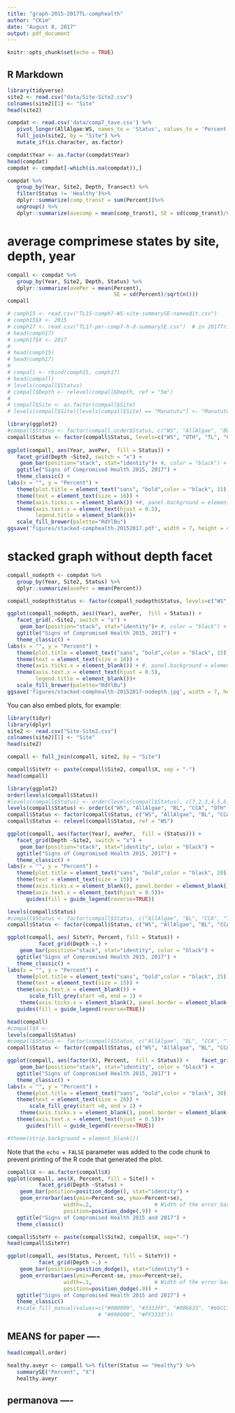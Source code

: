 ```yaml
---
title: "graph-2015-2017TL-comphealth"
author: "CKim"
date: "August 8, 2017"
output: pdf_document
---
```


```r
knitr::opts_chunk$set(echo = TRUE)
```

## R Markdown
```r
library(tidyverse)
site2 <- read.csv("data/Site-Site2.csv")
colnames(site2)[1] <- "Site"
head(site2)
```
```r
compdat <- read.csv('data/comp7_tave.csv') %>% 
   pivot_longer(AllAlgae:WS, names_to = 'Status', values_to = 'Percent') %>% 
   full_join(site2, by = "Site") %>% 
   mutate_if(is.character, as.factor) 

compdat$Year <- as.factor(compdat$Year)
head(compdat)
compdat <- compdat[-which(is.na(compdat)),]
```

```r
compdat %>% 
   group_by(Year, Site2, Depth, Transect) %>% 
   filter(Status != 'Healthy')%>% 
   dplyr::summarize(comp_transt = sum(Percent))%>% 
   ungroup() %>% 
   dplyr::summarize(avecomp = mean(comp_transt), SE = sd(comp_transt)/sqrt(n()))
```

# average comprimese states by site, depth, year
```r
compall <- compdat %>% 
   group_by(Year, Site2, Depth, Status) %>% 
   dplyr::summarize(avePer = mean(Percent),
                                  SE = sd(Percent)/sqrt(n()))
compall
```

```r
# comph15 <- read.csv("TL15-comph7-WS-site-summarySE-nameedit.csv")
# comph15$X <- 2015
# comph17 <- read.csv("TL17-per-comp7-h-d-summarySE.csv")  # in 2017Trip/CoralDAta
# head(comph17)
# comph17$X <- 2017
# 
# head(comph15)
# head(comph17)
# 
# compall <- rbind(comph15, comph17)
# head(compall)
# levels(compall$Status)
# compall$Depth <- relevel(compall$Depth, ref = "5m")
# 
# compall$Site <- as.factor(compall$Site)
# levels(compall$Site)[levels(compall$Site) == "Manatutu"] <- "Manatuto"
```

```r
library(ggplot2)
#compall$Status <- factor(compall.order$Status, c("WS", "AllAlgae", "BL", "CCA", "OTH", "TL", "Healthy"))
compall$Status <- factor(compall$Status, levels=c("WS", "OTH", "TL", "CCA","AllAlgae", "BL", "Healthy"))
                                                          
ggplot(compall, aes(Year, avePer,  fill = Status)) +
   facet_grid(Depth ~Site2, switch = "x") +
    geom_bar(position="stack", stat="identity")+ #, color = "black") +
   ggtitle("Signs of Compromised Health 2015, 2017") +
   theme_classic() +
labs(x = "", y = "Percent") +
   theme(plot.title = element_text("sans", "bold",color = "black", 15)) +
   theme(text = element_text(size = 16)) +
   theme(axis.ticks.x = element_blank()) +#, panel.background = element_rect("gray85"))+
   theme(axis.text.x = element_text(hjust = 0.5),
         legend.title = element_blank())+
   scale_fill_brewer(palette="RdYlBu")
ggsave('figures/stacked-comphealth-20152017.pdf', width = 7, height = 4)
```
# stacked graph without depth facet
```r
compall_nodepth <- compdat %>% 
   group_by(Year, Site2, Status) %>% 
   dplyr::summarize(avePer = mean(Percent))

compall_nodepth$Status <- factor(compall_nodepth$Status, levels=c("WS", "OTH", "TL", "CCA","AllAlgae", "BL", "Healthy"))
```

```r
ggplot(compall_nodepth, aes((Year), avePer,  fill = Status)) +
   facet_grid(.~Site2, switch = "x") +
    geom_bar(position="stack", stat="identity")+ #, color = "black") +
   ggtitle("Signs of Compromised Health 2015, 2017") +
   theme_classic() +
labs(x = "", y = "Percent") +
   theme(plot.title = element_text("sans", "bold",color = "black", 15)) +
   theme(text = element_text(size = 16)) +
   theme(axis.ticks.x = element_blank()) + #, panel.background = element_rect("gray85"))+
   theme(axis.text.x = element_text(hjust = 0.5),
         legend.title = element_blank())+
   scale_fill_brewer(palette="RdYlBu")
ggsave('figures/stacked-comphealth-20152017-nodepth.jpg', width = 7, height = 4)
```


You can also embed plots, for example:
```r
library(tidyr)
library(dplyr)
site2 <- read.csv("Site-Site2.csv")
colnames(site2)[1] <- "Site"
head(site2)

compall <- full_join(compall, site2, by = "Site")

compall$SiteYr <- paste(compall$Site2, compall$X, sep = "-")
head(compall)
```


```r
library(ggplot2)
order(levels(compall$Status))
#levels(compall$Status) <- order(levels(compall$Status), c(7,2,3,4,5,6,1))
levels(compall$Status) <- order(c("WS", "AllAlgae", "BL", "CCA", "OTH", "TL", "Healthy"))
compall$Status <- factor(compall$Status, c("WS", "AllAlgae", "BL", "CCA", "OTH", "TL", "Healthy"))
compall$Status <- relevel(compall$Status, ref = "WS")

ggplot(compall, aes(factor(Year), avePer,  fill = (Status))) +
   facet_grid(Depth ~Site2, switch = "x") +
    geom_bar(position="stack", stat="identity", color = "black") +
   ggtitle("Signs of Compromised Health 2015, 2017") +
   theme_classic() +
labs(x = "", y = "Percent") +
   theme(plot.title = element_text("sans", "bold",color = "black", 20)) +
   theme(text = element_text(size = 15)) +
   theme(axis.ticks.x = element_blank(), panel.border = element_blank())+
   theme(axis.text.x = element_text(hjust = 0.5))+
      guides(fill = guide_legend(reverse=TRUE))
```
```r
levels(compall$Status)
#compall$Status <- factor(compall$Status, c("AllAlgae", "BL", "CCA", "TL", "OTH", "WS", "Healthy"))
compall$Status <- factor(compall$Status, c("WS", "AllAlgae", "BL", "CCA", "TL", "OTH", "Healthy"))

ggplot(compall, aes( SiteYr, Percent, fill = Status)) +
          facet_grid(Depth ~.) +
    geom_bar(position="stack", stat="identity", color = "black") +
   ggtitle("Signs of Compromised Health 2015, 2017") +
   theme_classic() +
labs(x = "", y = "Percent") +
   theme(plot.title = element_text("sans", "bold",color = "black", 25)) +
   theme(text = element_text(size = 15)) +
   theme(axis.text.x = element_blank()) +
       scale_fill_grey(start =0, end = 1) +
    theme(axis.ticks.x = element_blank(), panel.border = element_blank())+
   guides(fill = guide_legend(reverse=TRUE))
```
```r
head(compall)
#compall$X <- 
levels(compall$Status)
#compall$Status <- factor(compall$Status, c("AllAlgae", "BL", "CCA", "TL", "OTH", "WS", "Healthy"))
compall$Status <- factor(compall$Status, c("WS", "AllAlgae", "BL", "CCA", "TL", "OTH", "Healthy"))

ggplot(compall, aes(factor(X), Percent,  fill = Status)) +    facet_grid(Depth ~Site2, switch = "x") +
    geom_bar(position="stack", stat="identity", color = "black") +
   ggtitle("Signs of Compromised Health 2015, 2017") +
   theme_classic() +
labs(x = "", y = "Percent") +
   theme(plot.title = element_text("sans", "bold",color = "black", 30)) +
   theme(text = element_text(size = 20)) +
       scale_fill_grey(start =0, end = 1) +
    theme(axis.ticks.x = element_blank(), panel.border = element_blank())+
   theme(axis.text.x = element_text(hjust = 0.5))+
      guides(fill = guide_legend(reverse=TRUE))

#theme(strip.background = element_blank())
```

Note that the `echo = FALSE` parameter was added to the code chunk to prevent printing of the R code that generated the plot.
```r
compall$X <- as.factor(compall$X)
ggplot(compall, aes(X, Percent, fill = Site)) +
          facet_grid(Depth ~Status) +
    geom_bar(position=position_dodge(), stat="identity") +
    geom_errorbar(aes(ymin=Percent-se, ymax=Percent+se),
                  width=.2,                    # Width of the error bars
                  position=position_dodge(.9)) +
   ggtitle("Signs of Compromised Health 2015 and 2017") +
   theme_classic()
```

```r
compall$SiteYr <- paste(compall$Site2, compall$X, sep="-")
head(compall$SiteYr)

ggplot(compall, aes(Status, Percent, fill = SiteYr)) +
          facet_grid(Depth ~.) +
    geom_bar(position=position_dodge(), stat="identity") +
    geom_errorbar(aes(ymin=Percent-se, ymax=Percent+se),
                  width=.1,                    # Width of the error bars
                  position=position_dodge(.9)) +
   ggtitle("Signs of Compromised Health 2015 and 2017") +
   theme_classic() 
   #scale_fill_manual(values=c("#000099", "#3333FF", "#006633", "#66CC33", "#CC6600", "#FF9933",
                             # "#990000", "#FF3333"))
```

## MEANS for paper ----
```r
head(compall.order)

healthy.aveyr <- compall %>% filter(Status == "Healthy") %>%
   summarySE("Percent", "X")
   healthy.aveyr
```

## permanova ----
```r

```


